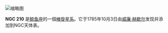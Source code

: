 [[File:NGC_0210_2MASS_JHK.jpg|缩略图]]{{NGCInfoBox|NGCID=NGC 210|發現者=弗里德里希·威廉·赫歇爾|發現日期=1785年10月3日|其他編號=MCG -2-2-81,IRAS00380-1408|曆元=J2000.0|赤經=40分34.8秒|赤緯=-13°52'21"|星座=鲸鱼座|星體=星系|星等=10.9|表面亮度=|藍等=11.7}}

'''NGC 210''' 是[[鲸鱼座|鲸鱼座]]的一個[[棒旋星系|棒旋星系]]。它于1785年10月3日由[[威廉·赫歇尔|威廉·赫歇尔]]发现并添加到NGC天体表。

{{星系小作品}}

{{NGCReference|210}}
{{Catalogs|NGC=210}}